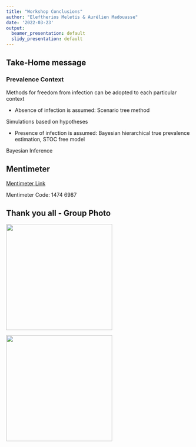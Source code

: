```yaml
---
title: "Workshop Conclusions"
author: "Eleftherios Meletis & Aurélien Madouasse"
date: '2022-03-23'
output:
  beamer_presentation: default
  slidy_presentation: default
---
```



## Take-Home message

### Prevalence Context
 
Methods for freedom from infection can be adopted to each particular context

* Absence of infection is assumed: Scenario tree method 

Simulations based on hypotheses

* Presence of infection is assumed: Bayesian hierarchical true prevalence estimation, STOC free model 

Bayesian Inference


## Mentimeter

[Mentimeter Link](https://www.menti.com)

Mentimeter Code: 1474 6987

## Thank you all - Group Photo

![](figs/sound-control.png){width=3in} 

\vspace{1cm}

![](figs/harmony.jpg){width=3in} 

